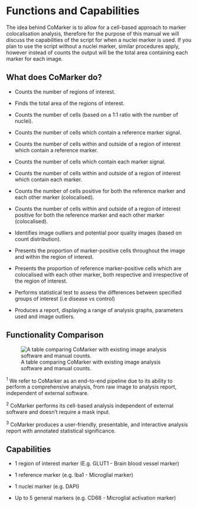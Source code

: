 # Functions and Capabilities

The idea behind CoMarker is to allow for a cell-based approach to marker colocalisation analysis, therefore for the purpose of this manual we will discuss the capabilities of the script for when a nuclei marker is used. If you plan to use the script without a nuclei marker, similar procedures apply, however instead of counts the output will be the total area containing each marker for each image.

## What does CoMarker do?

-   Counts the number of regions of interest.

-   Finds the total area of the regions of interest.

-   Counts the number of cells (based on a 1:1 ratio with the number of nuclei).

-   Counts the number of cells which contain a reference marker signal.

-   Counts the number of cells within and outside of a region of interest which contain a reference marker.

-   Counts the number of cells which contain each marker signal.

-   Counts the number of cells within and outside of a region of interest which contain each marker.

-   Counts the number of cells positive for both the reference marker and each other marker (colocalised).

-   Counts the number of cells within and outside of a region of interest positive for both the reference marker and each other marker (colocalised).

-   Identifies image outliers and potential poor quality images (based on count distribution).

-   Presents the proportion of marker-positive cells throughout the image and within the region of interest.

-   Presents the proportion of reference marker-positive cells which are colocalised with each other marker, both respective and irrespective of the region of interest.

-   Performs statistical test to assess the differences between specified groups of interest (i.e disease vs control)

-   Produces a report, displaying a range of analysis graphs, parameters used and image outliers.

## Functionality Comparison

![A table comparing CoMarker with existing image analysis software and manual counts.](images/Pipeline_comparison.png)

^1^ We refer to CoMarker as an end-to-end pipeline due to its ability to perform a comprehensive analysis, from raw image to analysis report, independent of external software.

^2^ CoMarker performs its cell-based analysis independent of external software and doesn't require a mask input.

^3^ CoMarker produces a user-friendly, presentable, and interactive analysis report with annotated statistical significance.

## Capabilities

-   1 region of interest marker (E.g. GLUT1 - Brain blood vessel marker)

-   1 reference marker (e.g. Iba1 - Microglial marker)

-   1 nuclei marker (e.g. DAPI)

-   Up to 5 general markers (e.g. CD68 - Microglial activation marker)

